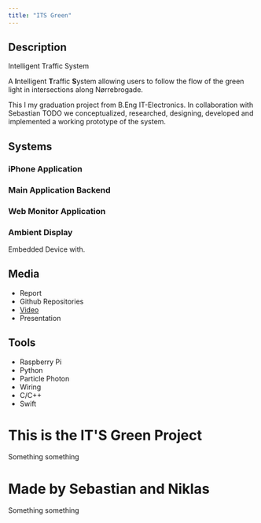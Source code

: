 ```yaml
---
title: "ITS Green"
---
```


<!-- # ITS Green -->

## Description

Intelligent Traffic System

A **I**ntelligent **T**raffic **S**ystem allowing users to follow the flow of the green light in intersections along Nørrebrogade.

This I my graduation project from B.Eng IT-Electronics. In collaboration with Sebastian TODO we conceptualized, researched, designing, developed and implemented a working prototype of the system.

## Systems

### iPhone Application

### Main Application Backend

### Web Monitor Application

### Ambient Display

Embedded Device with.

## Media

- Report
- Github Repositories
- [Video](https://vimeo.com/613893189)
- Presentation

## Tools

- Raspberry Pi
- Python
- Particle Photon
- Wiring
- C/C++
- Swift

# This is the IT'S Green Project

Something something

# Made by Sebastian and Niklas

Something something
